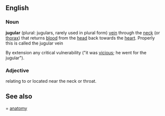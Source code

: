 ==English==
===Noun===
'''jugular''' (plural: jugulars, rarely used in plural form)
[[vein]] through the [[neck]] (or [[thorax]]) that returns [[blood]] from the [[head]] back towards the [[heart]].  Properly this is called the jugular vein

By extension any critical vulnerability ("it was [[vicious]]; he went for the jugular").

===Adjective===
relating to or located near the neck or throat.

==See also===
[[anatomy]]